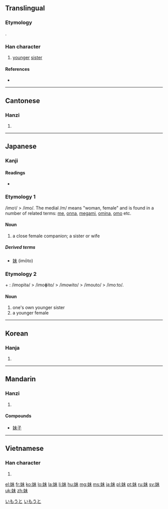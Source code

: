 {{also|妺}}
==Translingual==

===Etymology===
{{Han compound|女|未|c1=s|c2=p|t1=female, woman|ls=psc}}. 

===Han character===
{{Han char|rn=38|rad=女|as=05|sn=8|four=4549<sub>0</sub>|canj=女十木 (VJD)|ids=⿰[[女]][[未]]}}

# [[younger]] [[sister]]

====References====
* {{Han ref|kx=0257.280|dkj=06138|dj=0522.230|hdz=21034.060|uh=59B9|ud=22969|bh=A966|bd=43366}}

----

==Cantonese==

===Hanzi===
{{yue-hanzi|jyut=mui6|y=mui6}}

# {{defn|lang=yue|sort=女05}}

----

==Japanese==

===Kanji===
{{ja-kanji|grade=2|rs=女05}}

====Readings====
* {{ja-readings
|on=[[まい]] (mai)
|kun=[[いもうと]] (imouto), [[いも]] (imo)}}

===Etymology 1===
/imo<small>1</small>/ > /imo/. The medial /m/ means "woman, female" and is found in a number of related terms: [[女|me]], [[女|onna]], [[女神|megami]], [[嫗|omina]], [[母|omo]] etc.

====Noun====
{{ja-noun|いも}}

# a close female companion; a sister or wife

=====Derived terms=====
* [[妹]] (imōto)

===Etymology 2===
{{term|妹|/imo<small>1</small>/}} + {{term|人|hi<small>1</small>to<small>2</small>/|person}}: /imopitə/ > /imoɸito/ > /imowito/ > /imouto/ > /imoːto/.

====Noun====
{{ja-noun|いもうと}}

# one's own younger sister
# a younger female

[[Category:1000 Japanese basic words|いもうと]]
[[Category:ja:Family|いもうと]]
----

==Korean==

===Hanja===
{{ko-hanja|hangeul=매|rv=mae|mr=mae}}

# {{defn|lang=ko|sort=女05}}

----

==Mandarin==

===Hanzi===
{{cmn-hanzi|pin=[[mèi]] ([[mei4]])|wg=mei<sup>4</sup>}}

# {{defn|lang=cmn|sort=女05}}

====Compounds====
*[[妹子]]

----

==Vietnamese==

===Han character===
{{vi-hantu|[[muội]]|rs=女05}}

# {{defn|lang=vi|sort=女05}}

[[el:妹]]
[[fr:妹]]
[[ko:妹]]
[[lo:妹]]
[[la:妹]]
[[li:妹]]
[[hu:妹]]
[[mg:妹]]
[[ms:妹]]
[[ja:妹]]
[[pl:妹]]
[[pt:妹]]
[[ru:妹]]
[[sv:妹]]
[[uk:妹]]
[[zh:妹]]
